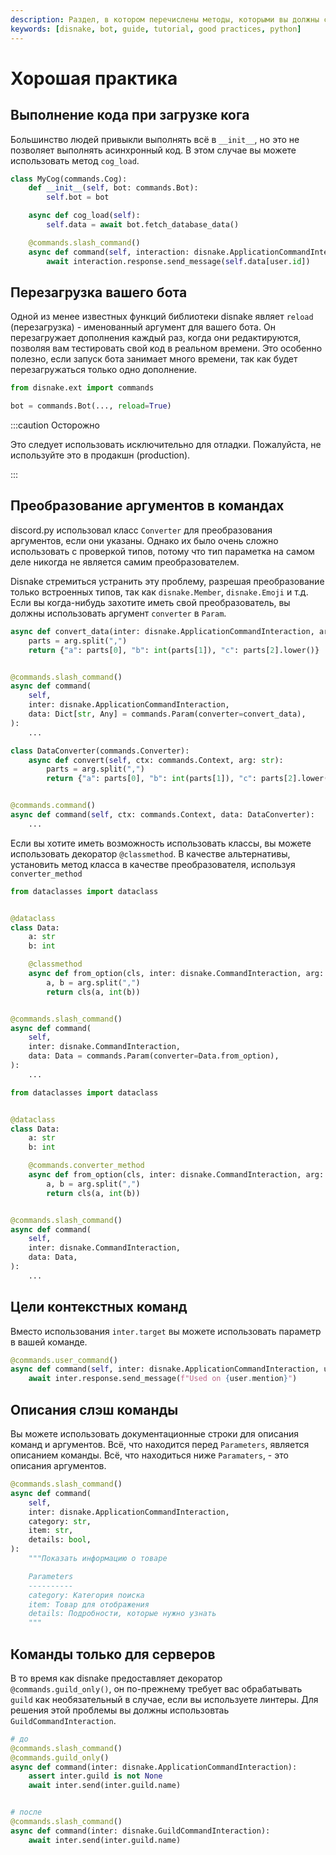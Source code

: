 ```yaml
---
description: Раздел, в котором перечислены методы, которыми вы должны следовать при создании своего Discord бота.
keywords: [disnake, bot, guide, tutorial, good practices, python]
---
```


# Хорошая практика

## Выполнение кода при загрузке кога

Большинство людей привыкли выполнять всё в `__init__`, но это не позволяет выполнять асинхронный код. В этом случае вы
можете использовать метод `cog_load`.

```python {5,6}
class MyCog(commands.Cog):
    def __init__(self, bot: commands.Bot):
        self.bot = bot

    async def cog_load(self):
        self.data = await bot.fetch_database_data()

    @commands.slash_command()
    async def command(self, interaction: disnake.ApplicationCommandInteraction, user: disnake.User):
        await interaction.response.send_message(self.data[user.id])
```

## Перезагрузка вашего бота

Одной из менее известных функций библиотеки disnake являет `reload` (перезагрузка) - именованный аргумент для вашего
бота. Он перезагружает дополнения каждый раз, когда они редактируются, позволяя вам тестировать свой код в реальном
времени. Это особенно полезно, если запуск бота занимает много времени, так как будет перезагружаться только одно
дополнение.

```python {3}
from disnake.ext import commands

bot = commands.Bot(..., reload=True)
```

:::caution Осторожно

Это следует использовать исключительно для отладки. Пожалуйста, не используйте это в продакшн (production).

:::

## Преобразование аргументов в командах

discord.py использовал класс `Converter` для преобразования аргументов, если они указаны. Однако их было очень сложно
использовать с проверкой типов, потому что тип параметка на самом деле никогда не является самим преобразователем.

Disnake стремиться устранить эту проблему, разрешая преобразование только встроенных типов, так как `disnake.Member`,
`disnake.Emoji` и т.д. Если вы когда-нибудь захотите иметь свой преобразователь, вы должны использовать аргумент
`converter` в `Param`.

<Tabs>
<TabItem value="disnake" label="disnake">

```python {10}
async def convert_data(inter: disnake.ApplicationCommandInteraction, arg: str):
    parts = arg.split(",")
    return {"a": parts[0], "b": int(parts[1]), "c": parts[2].lower()}


@commands.slash_command()
async def command(
    self,
    inter: disnake.ApplicationCommandInteraction,
    data: Dict[str, Any] = commands.Param(converter=convert_data),
):
    ...
```

</TabItem>
<TabItem value="discord.py" label="discord.py">

```python
class DataConverter(commands.Converter):
    async def convert(self, ctx: commands.Context, arg: str):
        parts = arg.split(",")
        return {"a": parts[0], "b": int(parts[1]), "c": parts[2].lower()}


@commands.command()
async def command(self, ctx: commands.Context, data: DataConverter):
    ...
```

</TabItem>
</Tabs>

Если вы хотите иметь возможность использовать классы, вы можете использовать декоратор `@classmethod`. В качестве
альтернативы, установить метод класса в качестве преобразователя, используя `converter_method`

<Tabs>
<TabItem value="classmethod" label="classmethod converter">

```python {9-12,19}
from dataclasses import dataclass


@dataclass
class Data:
    a: str
    b: int

    @classmethod
    async def from_option(cls, inter: disnake.CommandInteraction, arg: str):
        a, b = arg.split(",")
        return cls(a, int(b))


@commands.slash_command()
async def command(
    self,
    inter: disnake.CommandInteraction,
    data: Data = commands.Param(converter=Data.from_option),
):
    ...
```

</TabItem>
<TabItem value="converter" label="converter method">

```python {9-12,19}
from dataclasses import dataclass


@dataclass
class Data:
    a: str
    b: int

    @commands.converter_method
    async def from_option(cls, inter: disnake.CommandInteraction, arg: str):
        a, b = arg.split(",")
        return cls(a, int(b))


@commands.slash_command()
async def command(
    self,
    inter: disnake.CommandInteraction,
    data: Data,
):
    ...
```

</TabItem>
</Tabs>

## Цели контекстных команд

Вместо использования `inter.target` вы можете использовать параметр в вашей команде.

```python
@commands.user_command()
async def command(self, inter: disnake.ApplicationCommandInteraction, user: disnake.User):
    await inter.response.send_message(f"Used on {user.mention}")
```

## Описания слэш команды

Вы можете использовать документационные строки для описания команд и аргументов. Всё, что находится перед
`Parameters`, является описанием команды. Всё, что находиться ниже `Paramaters`, - это описания аргументов.

```python
@commands.slash_command()
async def command(
    self,
    inter: disnake.ApplicationCommandInteraction,
    category: str,
    item: str,
    details: bool,
):
    """Показать информацию о товаре

    Parameters
    ----------
    category: Категория поиска
    item: Товар для отображения
    details: Подробности, которые нужно узнать
    """
```

## Команды только для серверов

В то время как disnake предоставляет декоратор `@commands.guild_only()`, он по-прежнему требует вас обрабатывать
`guild` как необязательный в случае, если вы используете линтеры. Для решения этой проблемы вы должны использовтаь
`GuildCommandInteraction`.

```python
# до
@commands.slash_command()
@commands.guild_only()
async def command(inter: disnake.ApplicationCommandInteraction):
    assert inter.guild is not None
    await inter.send(inter.guild.name)


# после
@commands.slash_command()
async def command(inter: disnake.GuildCommandInteraction):
    await inter.send(inter.guild.name)
```
